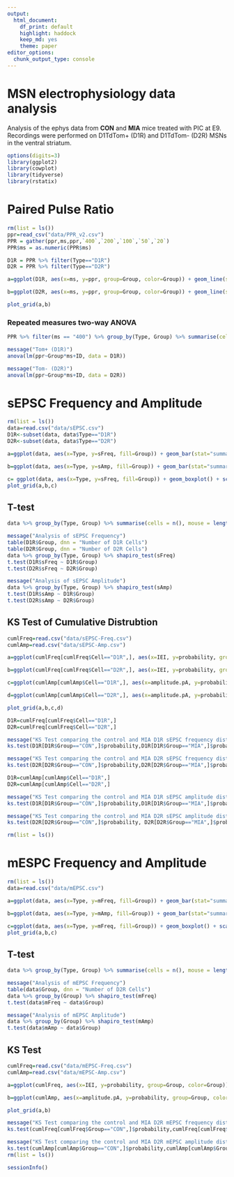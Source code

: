 ```yaml
---
output:
  html_document: 
    df_print: default
    highlight: haddock
    keep_md: yes
    theme: paper
editor_options: 
  chunk_output_type: console
---
```

# MSN electrophysiology data analysis
Analysis of the ephys data from **CON** and **MIA** mice treated with PIC at E9. Recordings were performed on D1TdTom+ (D1R) and D1TdTom- (D2R) MSNs in the ventral striatum.

```r
options(digits=3)
library(ggplot2)
library(cowplot)
library(tidyverse)
library(rstatix)
```


# Paired Pulse Ratio
```r
rm(list = ls())
ppr=read_csv("data/PPR_v2.csv")
PPR = gather(ppr,ms,ppr,`400`,`200`,`100`,`50`,`20`)
PPR$ms = as.numeric(PPR$ms)

D1R = PPR %>% filter(Type=="D1R")
D2R = PPR %>% filter(Type=="D2R")

a=ggplot(D1R, aes(x=ms, y=ppr, group=Group, color=Group)) + geom_line(stat="summary",fun.y="mean", size=1) + geom_point(stat="summary",fun.y="mean", size=2) + stat_summary(fun.data=mean_se, geom="errorbar", width=0.1) + scale_color_manual(values=c("black","red")) + labs(title="Tom+ MSN", y="Paired Pulse Ratio") + theme(legend.position="none") + theme_cowplot() + coord_cartesian(ylim=c(0.75,1.75))

b=ggplot(D2R, aes(x=ms, y=ppr, group=Group, color=Group)) + geom_line(stat="summary",fun.y="mean", size=1) + geom_point(stat="summary",fun.y="mean", size=2) + stat_summary(fun.data=mean_se, geom="errorbar", width=0.1) + scale_color_manual(values=c("black","red")) + labs(title="Tom- MSN", y="Paired Pulse Ratio") + theme(legend.position="none") + theme_cowplot() + coord_cartesian(ylim=c(0.75,1.75))

plot_grid(a,b)
```

### Repeated measures two-way ANOVA
```r
PPR %>% filter(ms == "400") %>% group_by(Type, Group) %>% summarise(cells = n(), mouse = length(unique(ID)), litter = length(unique(Litter)))

message("Tom+ (D1R)")
anova(lm(ppr~Group*ms+ID, data = D1R))

message("Tom- (D2R)")
anova(lm(ppr~Group*ms+ID, data = D2R))
```

# sEPSC Frequency and Amplitude
```r
rm(list = ls())
data=read.csv("data/sEPSC.csv")
D1R<-subset(data, data$Type=="D1R")
D2R<-subset(data, data$Type=="D2R")

a=ggplot(data, aes(x=Type, y=sFreq, fill=Group)) + geom_bar(stat="summary",fun.y="mean", position="dodge", aes(fill=Group)) + stat_summary(fun.data=mean_se, geom="errorbar", width=0.25, position=position_dodge(width=0.9), color=c("black","red","black","red")) + scale_fill_manual(values=c("black","red","black","red")) + geom_point(size=2,color="grey50", position=position_dodge(width=0.9)) + labs(y="sEPSC Frequency") + theme_cowplot() + theme(legend.position = "none")

b=ggplot(data, aes(x=Type, y=sAmp, fill=Group)) + geom_bar(stat="summary",fun.y="mean", position="dodge", aes(fill=Group)) + stat_summary(fun.data=mean_se, geom="errorbar", width=0.25, position=position_dodge(width=0.9), color=c("black","red","black","red")) + scale_fill_manual(values=c("black","red","black","red")) + geom_point(size=2,color="grey50", position=position_dodge(width=0.9)) + labs(y="sEPSC Amplitude") + theme_cowplot() + theme(legend.position = "none")

c= ggplot(data, aes(x=Type, y=sFreq, fill=Group)) + geom_boxplot() + scale_fill_manual(values=c("grey","red","grey","red")) + geom_point(size=2,color="black", position=position_dodge(width=0.75)) + labs(y="sEPSC Frequency") + theme_cowplot() + ylim(0,6)  + theme(legend.position = "none")
plot_grid(a,b,c)
```

## T-test
```r
data %>% group_by(Type, Group) %>% summarise(cells = n(), mouse = length(unique(ID)), litter = length(unique(Litter)))

message("Analysis of sEPSC Frequency")
table(D1R$Group, dnn = "Number of D1R Cells")
table(D2R$Group, dnn = "Number of D2R Cells")
data %>% group_by(Type, Group) %>% shapiro_test(sFreq)
t.test(D1R$sFreq ~ D1R$Group)
t.test(D2R$sFreq ~ D2R$Group)

message("Analysis of sEPSC Amplitude")
data %>% group_by(Type, Group) %>% shapiro_test(sAmp)
t.test(D1R$sAmp ~ D1R$Group)
t.test(D2R$sAmp ~ D2R$Group)
```

## KS Test of Cumulative Distrubtion
```r
cumlFreq=read.csv("data/sEPSC-Freq.csv")
cumlAmp=read.csv("data/sEPSC-Amp.csv")

a=ggplot(cumlFreq[cumlFreq$Cell=="D1R",], aes(x=IEI, y=probability, group=Group, color=Group)) + geom_point(size=1) + scale_color_manual(values=c("black","red")) + geom_smooth(method = lm, formula = y ~ splines::bs(x, 10)) + labs(y="cumulative probability", subtitle="D1R Frequency") 

b=ggplot(cumlFreq[cumlFreq$Cell=="D2R",], aes(x=IEI, y=probability, group=Group, color=Group)) + geom_point(size=1) + scale_color_manual(values=c("black","red")) + geom_smooth(method = lm, formula = y ~ splines::bs(x, 10)) + labs(y="cumulative probability", subtitle="D2R Frequency") 

c=ggplot(cumlAmp[cumlAmp$Cell=="D1R",], aes(x=amplitude.pA, y=probability, group=Group, color=Group)) + geom_point(size=1) + scale_color_manual(values=c("black","red")) + geom_smooth(method = lm, formula = y ~ splines::bs(x, 8)) + labs(y="cumulative probability", subtitle="D1R Amplitude") 

d=ggplot(cumlAmp[cumlAmp$Cell=="D2R",], aes(x=amplitude.pA, y=probability, group=Group, color=Group)) + geom_point(size=1) + scale_color_manual(values=c("black","red")) + geom_smooth(method = lm, formula = y ~ splines::bs(x, 8)) + labs(y="cumulative probability", subtitle="D2R Amplitude") 

plot_grid(a,b,c,d)

D1R=cumlFreq[cumlFreq$Cell=="D1R",]
D2R=cumlFreq[cumlFreq$Cell=="D2R",]
```
```r
message("KS Test comparing the control and MIA D1R sEPSC frequency distribution")
ks.test(D1R[D1R$Group=="CON",]$probability,D1R[D1R$Group=="MIA",]$probability)

message("KS Test comparing the control and MIA D2R sEPSC frequency distribution")
ks.test(D2R[D2R$Group=="CON",]$probability,D2R[D2R$Group=="MIA",]$probability)

D1R=cumlAmp[cumlAmp$Cell=="D1R",]
D2R=cumlAmp[cumlAmp$Cell=="D2R",]

message("KS Test comparing the control and MIA D1R sEPSC amplitude distribution")
ks.test(D1R[D1R$Group=="CON",]$probability,D1R[D1R$Group=="MIA",]$probability)

message("KS Test comparing the control and MIA D2R sEPSC amplitude distribution")
ks.test(D2R[D2R$Group=="CON",]$probability, D2R[D2R$Group=="MIA",]$probability)

rm(list = ls())
```

# mESPC Frequency and Amplitude
```r
rm(list = ls())
data=read.csv("data/mEPSC.csv")

a=ggplot(data, aes(x=Type, y=mFreq, fill=Group)) + geom_bar(stat="summary",fun.y="mean", position="dodge", aes(fill=Group)) + stat_summary(fun.data=mean_se, geom="errorbar", width=0.25, position=position_dodge(width=0.9), color=c("black","red")) + scale_fill_manual(values=c("black","red")) + geom_point(size=2,color="grey50", position=position_dodge(width=0.9)) + labs(y="sEPSC Frequency") + theme_cowplot()

b=ggplot(data, aes(x=Type, y=mAmp, fill=Group)) + geom_bar(stat="summary",fun.y="mean", position="dodge", aes(fill=Group)) + stat_summary(fun.data=mean_se, geom="errorbar", width=0.25, position=position_dodge(width=0.9), color=c("black","red")) + scale_fill_manual(values=c("black","red")) + geom_point(size=2,color="grey50", position=position_dodge(width=0.9)) + labs(y="sEPSC Amplitude") + theme_cowplot()

c=ggplot(data, aes(x=Type, y=mFreq, fill=Group)) + geom_boxplot() + scale_fill_manual(values=c("grey","red","grey","red")) + geom_point(size=2,color="black", position=position_dodge(width=0.75)) + labs(y="mEPSC Frequency") + theme_cowplot() + ylim(0,6)
plot_grid(a,b,c)
```

## T-test
```r
data %>% group_by(Type, Group) %>% summarise(cells = n(), mouse = length(unique(ID)))

message("Analysis of mEPSC Frequency")
table(data$Group, dnn = "Number of D2R Cells")
data %>% group_by(Group) %>% shapiro_test(mFreq)
t.test(data$mFreq ~ data$Group)

message("Analysis of mEPSC Amplitude")
data %>% group_by(Group) %>% shapiro_test(mAmp)
t.test(data$mAmp ~ data$Group)

```

## KS Test
```r
cumlFreq=read.csv("data/mEPSC-Freq.csv")
cumlAmp=read.csv("data/mEPSC-Amp.csv")

a=ggplot(cumlFreq, aes(x=IEI, y=probability, group=Group, color=Group)) + geom_point(size=1) + scale_color_manual(values=c("black","red")) + geom_smooth(method = lm, formula = y ~ splines::bs(x, 10)) + labs(y="cumulative probability", subtitle="D2R Frequency") 

b=ggplot(cumlAmp, aes(x=amplitude.pA, y=probability, group=Group, color=Group)) + geom_point(size=1) + scale_color_manual(values=c("black","red")) + geom_smooth(method = lm, formula = y ~ splines::bs(x, 8)) + labs(y="cumulative probability", subtitle="D2R Amplitude") 

plot_grid(a,b)
```
```r
message("KS Test comparing the control and MIA D2R mEPSC frequency distribution")
ks.test(cumlFreq[cumlFreq$Group=="CON",]$probability,cumlFreq[cumlFreq$Group=="MIA",]$probability)

message("KS Test comparing the control and MIA D2R mEPSC amplitude distribution")
ks.test(cumlAmp[cumlAmp$Group=="CON",]$probability,cumlAmp[cumlAmp$Group=="MIA",]$probability)
rm(list = ls())
```


```r
sessionInfo()
```